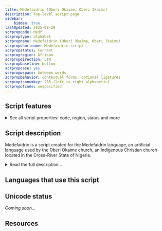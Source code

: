 ```yaml
---
title: Medefaidrin (Oberi Okaime, Oberi Ɔkaimɛ)
description: Top-level script page
sidebar:
    hidden: true
lastUpdated: 2025-08-28
scrpropcode: Medf
scrproptype: alphabet
scrpropname: Medefaidrin (Oberi Okaime, Oberi Ɔkaimɛ)
scrpropshortname: Medefaidrin script
scrpropstatus: Current
scrpropregion: African
scrpropdirection: LTR
scrpropbaseline: bottom
scrpropcase: yes
scrpropwspace: between words
scrpropbehavior: contextual forms, optional ligatures
scrpropisonumkey: 265 (left-to-right alphabetic)
scrpropotcode: unspecified
---
```



## Script features

<details>
<summary> See all script properties: code, region, status and more</summary>
<ScriptInfo />
</details>

## Script description

Medefaidrin is a script created for the Medefaidrin language, an artificial language used by the Oberi Okaime church, an indigenous Christian church located in the Cross-River State of Nigeria.

<details>
<summary>Read the full description...</summary>Presently, the religious community numbers 4000 members of whom up to 20 are fluent in the language. The script employs alphabetic cased forms similar to English, with special characters for the first-person pronoun and the conjunction 'or'. A [vigesimal](/reference/glossary#vigesimal) numeral system is employed, with special contextual forms for 1, 2, and 3 when combined with other digits.
</details>

## Languages that use this script

<WsList script='Medf' wsMax='5' />

## Unicode status

_Coming soon..._

## Resources

<ScriptResources detailSummary='seemore' />


